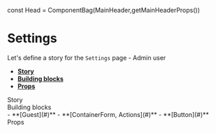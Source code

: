const Head = ComponentBag(MainHeader,getMainHeaderProps())

<Meta title="Pages|Settings - Admin" component={Settings}/>


# Settings
Let's define a story for the `Settings` page - Admin user
- **[Story](#story)**
- **[Building blocks](#modules)**
- **[Props](#props)**


<div id="story">Story</div>

<Preview>
  <Story name="Settings page - Admin user">
    <WithoutSidebar
     HeaderBox={Head}
    >
      <Settings {...getEditProfilePropsAdmin()}/>
    </WithoutSidebar>
  </Story>
</Preview>

<div id="modules">Building blocks</div>
- **[Guest](#)**
- **[ContainerForm, Actions](#)**
- **[Button](#)**


<div id="props">Props</div>

<Props of={Settings} />
